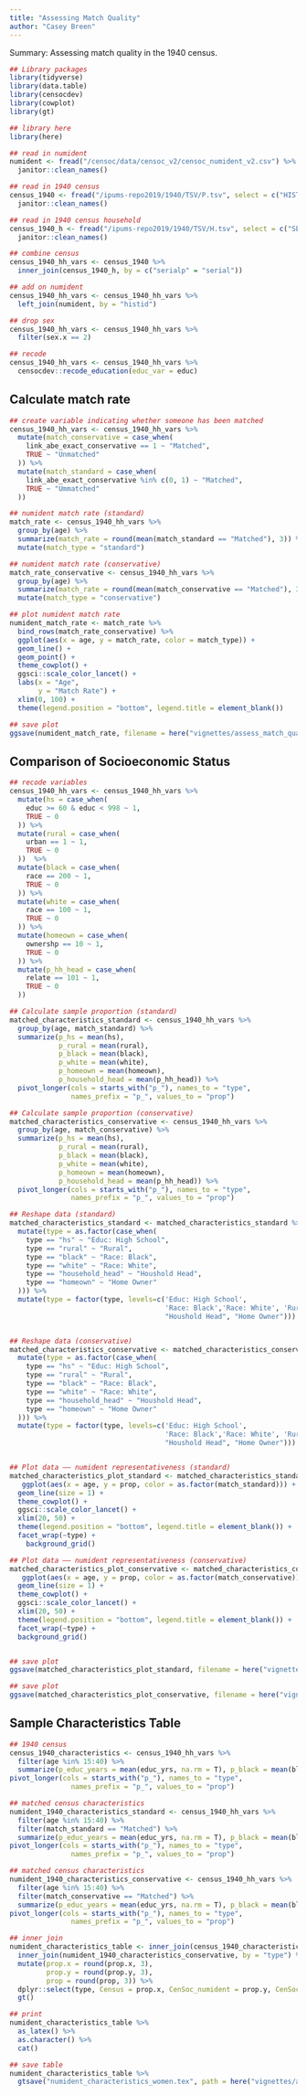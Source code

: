 ```yaml
---
title: "Assessing Match Quality"
author: "Casey Breen" 
---
```


Summary: Assessing match quality in the 1940 census. 

```r
## Library packages 
library(tidyverse)
library(data.table)
library(censocdev)
library(cowplot)
library(gt)

## library here 
library(here)
```


```r
## read in numident 
numident <- fread("/censoc/data/censoc_v2/censoc_numident_v2.csv") %>% 
  janitor::clean_names()

## read in 1940 census 
census_1940 <- fread("/ipums-repo2019/1940/TSV/P.tsv", select = c("HISTID", "SERIALP", "AGE", "INCWAGE", "SEX", "EDUC", "RACE", "RELATE")) %>% 
  janitor::clean_names()

## read in 1940 census household 
census_1940_h <- fread("/ipums-repo2019/1940/TSV/H.tsv", select = c("SERIAL", "STATEFIP", "OWNERSHP", "URBAN")) %>% 
  janitor::clean_names()
```

```r
## combine census 
census_1940_hh_vars <- census_1940 %>% 
  inner_join(census_1940_h, by = c("serialp" = "serial"))

## add on numident  
census_1940_hh_vars <- census_1940_hh_vars %>% 
  left_join(numident, by = "histid")

## drop sex 
census_1940_hh_vars <- census_1940_hh_vars %>% 
  filter(sex.x == 2)

## recode 
census_1940_hh_vars <- census_1940_hh_vars %>% 
  censocdev::recode_education(educ_var = educ)
```

## Calculate match rate 

```r
## create variable indicating whether someone has been matched 
census_1940_hh_vars <- census_1940_hh_vars %>% 
  mutate(match_conservative = case_when(
    link_abe_exact_conservative == 1 ~ "Matched",
    TRUE ~ "Unmatched"
  )) %>% 
  mutate(match_standard = case_when(
    link_abe_exact_conservative %in% c(0, 1) ~ "Matched",
    TRUE ~ "Ummatched"
  ))
```

```r
## numident match rate (standard)
match_rate <- census_1940_hh_vars %>% 
  group_by(age) %>% 
  summarize(match_rate = round(mean(match_standard == "Matched"), 3)) %>% 
  mutate(match_type = "standard")

## numident match rate (conservative)
match_rate_conservative <- census_1940_hh_vars %>% 
  group_by(age) %>% 
  summarize(match_rate = round(mean(match_conservative == "Matched"), 3)) %>% 
  mutate(match_type = "conservative")

## plot numident match rate 
numident_match_rate <- match_rate %>% 
  bind_rows(match_rate_conservative) %>% 
  ggplot(aes(x = age, y = match_rate, color = match_type)) + 
  geom_line() + 
  geom_point() + 
  theme_cowplot() + 
  ggsci::scale_color_lancet() + 
  labs(x = "Age",
       y = "Match Rate") + 
  xlim(0, 100) + 
  theme(legend.position = "bottom", legend.title = element_blank()) 

## save plot 
ggsave(numident_match_rate, filename = here("vignettes/assess_match_quality/figs/numident_raw_match_rate_women.pdf"), height = 7, width = 10)
```

## Comparison of Socioeconomic Status 

```r
## recode variables 
census_1940_hh_vars <- census_1940_hh_vars %>% 
  mutate(hs = case_when(
    educ >= 60 & educ < 998 ~ 1,
    TRUE ~ 0
  )) %>% 
  mutate(rural = case_when(
    urban == 1 ~ 1,
    TRUE ~ 0
  ))  %>% 
  mutate(black = case_when( 
    race == 200 ~ 1,
    TRUE ~ 0
  )) %>% 
  mutate(white = case_when(
    race == 100 ~ 1,
    TRUE ~ 0
  )) %>% 
  mutate(homeown = case_when(
    ownershp == 10 ~ 1, 
    TRUE ~ 0
  )) %>% 
  mutate(p_hh_head = case_when(
    relate == 101 ~ 1, 
    TRUE ~ 0
  ))

## Calculate sample proportion (standard)
matched_characteristics_standard <- census_1940_hh_vars %>% 
  group_by(age, match_standard) %>%
  summarize(p_hs = mean(hs),
            p_rural = mean(rural),
            p_black = mean(black),
            p_white = mean(white),
            p_homeown = mean(homeown),
            p_household_head = mean(p_hh_head)) %>% 
  pivot_longer(cols = starts_with("p_"), names_to = "type",
               names_prefix = "p_", values_to = "prop")

## Calculate sample proportion (conservative)
matched_characteristics_conservative <- census_1940_hh_vars %>% 
  group_by(age, match_conservative) %>%
  summarize(p_hs = mean(hs),
            p_rural = mean(rural),
            p_black = mean(black),
            p_white = mean(white),
            p_homeown = mean(homeown),
            p_household_head = mean(p_hh_head)) %>% 
  pivot_longer(cols = starts_with("p_"), names_to = "type",
               names_prefix = "p_", values_to = "prop")

## Reshape data (standard)
matched_characteristics_standard <- matched_characteristics_standard %>% 
  mutate(type = as.factor(case_when(
    type == "hs" ~ "Educ: High School",
    type == "rural" ~ "Rural",
    type == "black" ~ "Race: Black",
    type == "white" ~ "Race: White",
    type == "household_head" ~ "Houshold Head",
    type == "homeown" ~ "Home Owner"
  ))) %>% 
  mutate(type = factor(type, levels=c('Educ: High School',
                                      'Race: Black','Race: White', 'Rural',
                                      "Houshold Head", "Home Owner")))


## Reshape data (conservative)
matched_characteristics_conservative <- matched_characteristics_conservative %>% 
  mutate(type = as.factor(case_when(
    type == "hs" ~ "Educ: High School",
    type == "rural" ~ "Rural",
    type == "black" ~ "Race: Black",
    type == "white" ~ "Race: White",
    type == "household_head" ~ "Houshold Head",
    type == "homeown" ~ "Home Owner"
  ))) %>% 
  mutate(type = factor(type, levels=c('Educ: High School',
                                      'Race: Black','Race: White', 'Rural',
                                      "Houshold Head", "Home Owner")))


## Plot data —— numident representativeness (standard)
matched_characteristics_plot_standard <- matched_characteristics_standard %>% 
   ggplot(aes(x = age, y = prop, color = as.factor(match_standard))) + 
  geom_line(size = 1) + 
  theme_cowplot() + 
  ggsci::scale_color_lancet() + 
  xlim(20, 50) + 
  theme(legend.position = "bottom", legend.title = element_blank()) + 
  facet_wrap(~type) + 
    background_grid() 

## Plot data —— numident representativeness (conservative)
matched_characteristics_plot_conservative <- matched_characteristics_conservative %>% 
   ggplot(aes(x = age, y = prop, color = as.factor(match_conservative))) + 
  geom_line(size = 1) + 
  theme_cowplot() + 
  ggsci::scale_color_lancet() + 
  xlim(20, 50) + 
  theme(legend.position = "bottom", legend.title = element_blank()) + 
  facet_wrap(~type) + 
  background_grid() 


## save plot 
ggsave(matched_characteristics_plot_standard, filename = here("vignettes/assess_match_quality/figs/numident_matched_characteristics_plot_standard_women.pdf"), height = 7, width = 10)

## save plot 
ggsave(matched_characteristics_plot_conservative, filename = here("vignettes/assess_match_quality/figs/numident_matched_characteristics_plot_conservative_women.pdf"), height = 7, width = 10)
```

## Sample Characteristics Table 

```r
## 1940 census 
census_1940_characteristics <- census_1940_hh_vars %>% 
  filter(age %in% 15:40) %>% 
  summarize(p_educ_years = mean(educ_yrs, na.rm = T), p_black = mean(black), p_rural = mean(rural), p_homeowner = mean(homeown), p_highschool = mean(hs), p_household_head = mean(p_hh_head), p_white = mean(white), p_observations = n()) %>% 
pivot_longer(cols = starts_with("p_"), names_to = "type",
               names_prefix = "p_", values_to = "prop")

## matched census characteristics 
numident_1940_characteristics_standard <- census_1940_hh_vars %>% 
  filter(age %in% 15:40) %>% 
  filter(match_standard == "Matched") %>%  
  summarize(p_educ_years = mean(educ_yrs, na.rm = T), p_black = mean(black), p_rural = mean(rural), p_homeowner = mean(homeown), p_highschool = mean(hs), p_household_head = mean(p_hh_head), p_white = mean(white), p_observations = n()) %>% 
pivot_longer(cols = starts_with("p_"), names_to = "type",
               names_prefix = "p_", values_to = "prop")

## matched census characteristics 
numident_1940_characteristics_conservative <- census_1940_hh_vars %>% 
  filter(age %in% 15:40) %>% 
  filter(match_conservative == "Matched") %>%  
  summarize(p_educ_years = mean(educ_yrs, na.rm = T), p_black = mean(black), p_rural = mean(rural), p_homeowner = mean(homeown), p_highschool = mean(hs), p_household_head = mean(p_hh_head), p_white = mean(white), p_observations = n()) %>% 
pivot_longer(cols = starts_with("p_"), names_to = "type",
               names_prefix = "p_", values_to = "prop")

## inner join 
numident_characteristics_table <- inner_join(census_1940_characteristics, numident_1940_characteristics_standard, by = "type") %>%
  inner_join(numident_1940_characteristics_conservative, by = "type") %>% 
  mutate(prop.x = round(prop.x, 3),
         prop.y = round(prop.y, 3),
         prop = round(prop, 3)) %>% 
  dplyr::select(type, Census = prop.x, CenSoc_numident = prop.y, CenSoc_numident_conservative = prop) %>% 
  gt() 

## print 
numident_characteristics_table %>% 
  as_latex() %>%
  as.character() %>%
  cat()

## save table 
numident_characteristics_table %>%
  gtsave("numident_characteristics_women.tex", path = here("vignettes/assess_match_quality/figs/")) 
```



